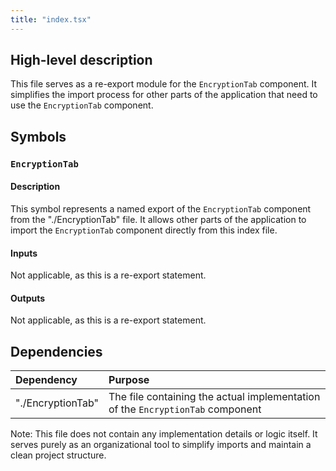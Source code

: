```yaml
---
title: "index.tsx"
---
```


## High-level description
This file serves as a re-export module for the `EncryptionTab` component. It simplifies the import process for other parts of the application that need to use the `EncryptionTab` component.

## Symbols

### `EncryptionTab`
#### Description
This symbol represents a named export of the `EncryptionTab` component from the "./EncryptionTab" file. It allows other parts of the application to import the `EncryptionTab` component directly from this index file.

#### Inputs
Not applicable, as this is a re-export statement.

#### Outputs
Not applicable, as this is a re-export statement.

## Dependencies
| Dependency | Purpose |
|:-----------|:--------|
| "./EncryptionTab" | The file containing the actual implementation of the `EncryptionTab` component |

Note: This file does not contain any implementation details or logic itself. It serves purely as an organizational tool to simplify imports and maintain a clean project structure.